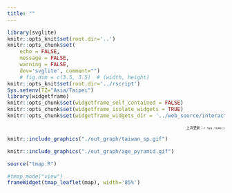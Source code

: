 ```yaml
---
title: ""
---
```


```r
library(svglite)
knitr::opts_knit$set(root.dir='..')
knitr::opts_chunk$set(
	echo = FALSE,
	message = FALSE,
	warning = FALSE,
	dev='svglite', comment="")
	# fig.dim = c(3.5, 3.5)  # (width, height)
knitr::opts_knit$set(root.dir='../rscript')
Sys.setenv(TZ="Asia/Taipei")
library(widgetframe)
knitr::opts_chunk$set(widgetframe_self_contained = FALSE) 
knitr::opts_chunk$set(widgetframe_isolate_widgets = TRUE) 
knitr::opts_chunk$set(widgetframe_widgets_dir = '../web_source/interactive_graph' )
```

<div style="text-align: right">
<p style="font-size:8px">
上次更新：`r Sys.time()`
</p>
</div>

```r
knitr::include_graphics("./out_graph/taiwan_sp.gif")
```


```r
knitr::include_graphics("./out_graph/age_pyramid.gif")
```

```r
source("tmap.R")
```

```r
#tmap_mode("view")
frameWidget(tmap_leaflet(map), width='85%')
```


  
  
<br>
  
  
